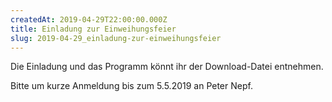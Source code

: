 ```yaml
---
createdAt: 2019-04-29T22:00:00.000Z
title: Einladung zur Einweihungsfeier
slug: 2019-04-29_einladung-zur-einweihungsfeier
---
```

Die Einladung und das Programm könnt ihr der Download-Datei entnehmen.

Bitte um kurze Anmeldung bis zum 5.5.2019 an Peter Nepf.